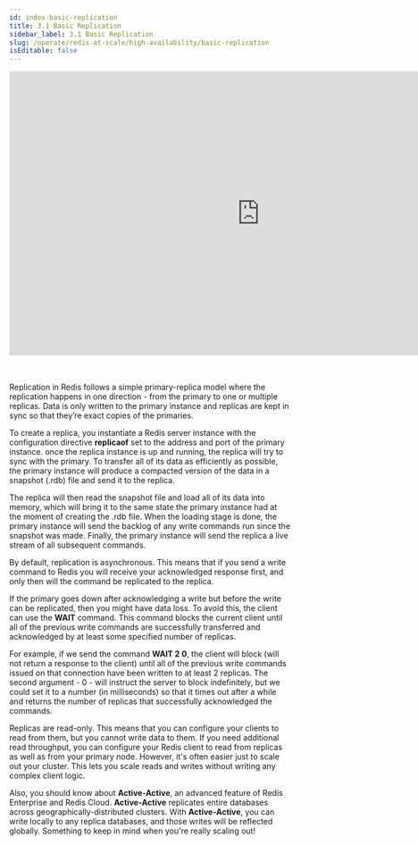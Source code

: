 ```yaml
---
id: index-basic-replication
title: 3.1 Basic Replication
sidebar_label: 3.1 Basic Replication
slug: /operate/redis-at-scale/high-availability/basic-replication
isEditable: false
---
```



<div align="center">
<iframe width="896" height="509" src="https://www.youtube.com/embed/-osCdf90tRA" title="YouTube video player" frameborder="0" allow="accelerometer; autoplay; clipboard-write; encrypted-media; gyroscope; picture-in-picture" allowfullscreen></iframe>
</div>
<br />
<br />
<p>Replication in Redis follows a simple primary-replica model where the replication happens in one direction - from the primary to one or multiple replicas. Data is only written to the primary instance and replicas are kept in sync so that they’re exact copies of the primaries.</p>

To create a replica, you instantiate a Redis server instance with the configuration directive <strong>replicaof</strong> set to the address and port of the primary instance. once the replica instance is up and running, the replica will try to sync with the primary. To transfer all of its data as efficiently as possible, the primary instance will produce a compacted version of the data in a snapshot (.rdb) file and send it to the replica. 

The replica will then read the snapshot file and load all of its data into memory, which will bring it to the same state the primary instance had at the moment of creating the .rdb file. When the loading stage is done, the primary instance will send the backlog of any write commands run since the snapshot was made. Finally, the primary instance will send the replica a live stream of all subsequent commands.

By default, replication is asynchronous. This means that if you send a write command to Redis you will receive your acknowledged response first, and only then will the command be replicated to the replica. 

If the primary goes down after acknowledging a write but before the write can be replicated, then you might have data loss. To avoid this, the client can use the <strong>WAIT</strong> command. This command blocks the current client until all of the previous write commands are successfully transferred and acknowledged by at least some specified number of replicas. 

For example, if we send the command <strong>WAIT 2 0</strong>, the client will block (will not return a response to the client) until all of the previous write commands issued on that connection have been written to at least 2 replicas. The second argument - 0 - will instruct the server to block indefinitely, but we could set it to a number (in milliseconds) so that it times out after a while and returns the number of replicas that successfully acknowledged the commands.

Replicas are read-only. This means that you can configure your clients to read from them, but you cannot write data to them. If you need additional read throughput, you can configure your Redis client to read from replicas as well as from your primary node. However, it's often easier just to scale out your cluster. This lets you scale reads and writes without writing any complex client logic.

Also, you should know about <strong>Active-Active</strong>, an advanced feature of Redis Enterprise and Redis Cloud. <strong>Active-Active</strong> replicates entire databases across geographically-distributed clusters. With <strong>Active-Active</strong>, you can write locally to any replica databases, and those writes will be reflected globally. Something to keep in mind when you're really scaling out!

